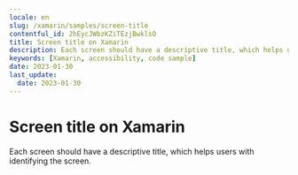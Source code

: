```yaml
---
locale: en
slug: /xamarin/samples/screen-title
contentful_id: 2hEycJWbzKZiTEzjBwklsO
title: Screen title on Xamarin
description: Each screen should have a descriptive title, which helps users with identifying the screen.
keywords: [Xamarin, accessibility, code sample]
date: 2023-01-30
last_update:
  date: 2023-01-30
---
```


# Screen title on Xamarin

Each screen should have a descriptive title, which helps users with identifying the screen.

<CodeSample id="screen-title" framework="xamarin" locale="en"/>

